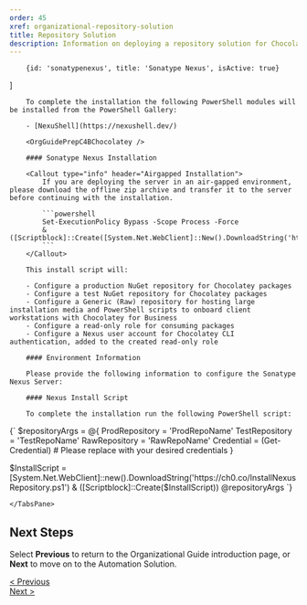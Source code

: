 ```yaml
---
order: 45
xref: organizational-repository-solution
title: Repository Solution
description: Information on deploying a repository solution for Chocolatey For Business
---
```


<OrgGuideRepositoryIntro />

        {id: 'sonatypenexus', title: 'Sonatype Nexus', isActive: true}
]

<TabsTabContainer content={repository} />
<TabsPaneContainer>
    <TabsPane content={repository[0]}>
        <SonatypeNexusHardwareRecommendations />

        To complete the installation the following PowerShell modules will be installed from the PowerShell Gallery:

        - [NexuShell](https://nexushell.dev/)

        <OrgGuidePrepC4BChocolatey />

        #### Sonatype Nexus Installation

        <Callout type="info" header="Airgapped Installation">
            If you are deploying the server in an air-gapped environment, please download the offline zip archive and transfer it to the server before continuing with the installation.

            ```powershell
            Set-ExecutionPolicy Bypass -Scope Process -Force
            & ([Scriptblock]::Create([System.Net.WebClient]::New().DownloadString('https://ch0.co/PrepareNexusOffline.ps1')))
            ```
        </Callout>

        This install script will:

        - Configure a production NuGet repository for Chocolatey packages
        - Configure a test NuGet repository for Chocolatey packages
        - Configure a Generic (Raw) repository for hosting large installation media and PowerShell scripts to onboard client workstations with Chocolatey for Business
        - Configure a read-only role for consuming packages
        - Configure a Nexus user account for Chocolatey CLI authentication, added to the created read-only role

        #### Environment Information

        Please provide the following information to configure the Sonatype Nexus Server:
<DynamicCodeBlockInput name="ProdRepoName" defaultValue="Fabrikam-Prod" label="Production Repository Name" />
<DynamicCodeBlockInput name="TestRepoName" defaultValue="Fabrikam-Test" label="Test Repository Name" />
<DynamicCodeBlockInput name="RawRepoName" defaultValue="Fabrikam-Assets" label="Raw Repository Name" />

        #### Nexus Install Script

        To complete the installation run the following PowerShell script:

<DynamicCodeBlock language="powershell">
{`
$repositoryArgs = @{
    ProdRepository = 'ProdRepoName'
    TestRepository = 'TestRepoName'
    RawRepository = 'RawRepoName'
    Credential = (Get-Credential) # Please replace with your desired credentials
}

$InstallScript = [System.Net.WebClient]::new().DownloadString('https://ch0.co/InstallNexusRepository.ps1')
& ([Scriptblock]::Create($InstallScript)) @repositoryArgs
`}
</DynamicCodeBlock>

    </TabsPane>
</TabsPaneContainer>

## Next Steps

Select **Previous** to return to the Organizational Guide introduction page, or **Next** to move on to the Automation Solution.

<div class="d-flex justify-content-between align-items-center">
    <a role="button" class="btn btn-primary btn-lg" href="/en-us/guides/organizations/new-organizational-deployment-guide/">< Previous</a>
    <div>
        <a role="button" class="btn btn-primary btn-lg" href="/en-us/guides/organizations/new-organizational-deployment-guide/automation-solution">Next ></a>
    </div>
</div>